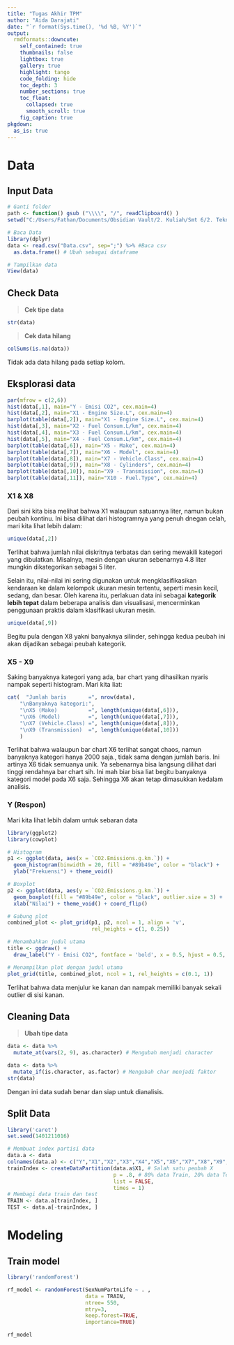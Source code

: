 ```yaml
---
title: "Tugas Akhir TPM"
author: "Aida Darajati"
date: "`r format(Sys.time(), '%d %B, %Y')`"
output:
  rmdformats::downcute:
    self_contained: true
    thumbnails: false
    lightbox: true
    gallery: true
    highlight: tango
    code_folding: hide
    toc_depth: 3
    number_sections: true
    toc_float:
      collapsed: true
      smooth_scroll: true
    fig_caption: true
pkgdown:
  as_is: true
---
```


# Data

## Input Data

```r
# Ganti folder
path <- function() gsub ("\\\\", "/", readClipboard() )
setwd("C:/Users/Fathan/Documents/Obsidian Vault/2. Kuliah/Smt 6/2. Teknik Pembelajaran Mesin/Project/Tugas Aida")

# Baca Data
library(dplyr)
data <- read.csv("Data.csv", sep=";") %>% #Baca csv
  as.data.frame() # Ubah sebagai dataframe

# Tampilkan data
View(data)
```

## Check Data

> **Cek tipe data**

```r
str(data)
```

> **Cek data hilang**

```r
colSums(is.na(data))
```

Tidak ada data hilang pada setiap kolom.

## Eksplorasi data {.tabset}

```r
par(mfrow = c(2,6))
hist(data[,1], main="Y - Emisi CO2", cex.main=4)
hist(data[,2], main="X1 - Engine Size.L", cex.main=4)
barplot(table(data[,2]), main="X1 - Engine Size.L", cex.main=4)
hist(data[,3], main="X2 - Fuel Consum.L/km", cex.main=4)
hist(data[,4], main="X3 - Fuel Consum.L/km", cex.main=4)
hist(data[,5], main="X4 - Fuel Consum.L/km", cex.main=4)
barplot(table(data[,6]), main="X5 - Make", cex.main=4)
barplot(table(data[,7]), main="X6 - Model", cex.main=4)
barplot(table(data[,8]), main="X7 - Vehicle.Class", cex.main=4)
barplot(table(data[,9]), main="X8 - Cylinders", cex.main=4)
barplot(table(data[,10]), main="X9 - Transmission", cex.main=4)
barplot(table(data[,11]), main="X10 - Fuel.Type", cex.main=4)
```

### X1 & X8

Dari sini kita bisa melihat bahwa X1 walaupun satuannya liter, namun bukan peubah kontinu. Ini bisa dilihat dari histogramnya yang penuh dnegan celah, mari kita lihat lebih dalam:

```r
unique(data[,2])
```

Terlihat bahwa jumlah nilai diskritnya terbatas dan sering mewakili kategori yang dibulatkan. Misalnya, mesin dengan ukuran sebenarnya 4.8 liter mungkin dikategorikan sebagai 5 liter.

Selain itu, nilai-nilai ini sering digunakan untuk mengklasifikasikan kendaraan ke dalam kelompok ukuran mesin tertentu, seperti mesin kecil, sedang, dan besar. Oleh karena itu, perlakuan data ini sebagai **kategorik lebih tepat** dalam beberapa analisis dan visualisasi, mencerminkan penggunaan praktis dalam klasifikasi ukuran mesin.

```r
unique(data[,9])
```

Begitu pula dengan X8 yakni banyaknya silinder, sehingga kedua peubah ini akan dijadikan sebagai peubah kategorik.

### X5 - X9

Saking banyaknya kategori yang ada, bar chart yang dihasilkan nyaris nampak seperti histogram. Mari kita liat:

```r
cat(  "Jumlah baris       =", nrow(data),
    "\nBanyaknya kategori:",
    "\nX5 (Make)          =", length(unique(data[,6])),
    "\nX6 (Model)         =", length(unique(data[,7])),
    "\nX7 (Vehicle.Class) =", length(unique(data[,8])),
    "\nX9 (Transmission)  =", length(unique(data[,10]))
    )
```

Terlihat bahwa walaupun bar chart X6 terlihat sangat chaos, namun banyaknya kategori hanya 2000 saja., tidak sama dengan jumlah baris. Ini artinya X6 tidak semuanya unik. Ya sebenarnya bisa langsung dilihat dari tinggi rendahnya bar chart sih. Ini mah biar bisa liat begitu banyaknya kategori model pada X6 saja. Sehingga X6 akan tetap dimasukkan kedalam analisis.

### Y (Respon)

Mari kita lihat lebih dalam untuk sebaran data

```r
library(ggplot2)
library(cowplot)

# Histogram
p1 <- ggplot(data, aes(x = `CO2.Emissions.g.km.`)) +
  geom_histogram(binwidth = 20, fill = "#89b49e", color = "black") +
  ylab("Frekuensi") + theme_void()

# Boxplot
p2 <- ggplot(data, aes(y = `CO2.Emissions.g.km.`)) +
  geom_boxplot(fill = "#89b49e", color = "black", outlier.size = 3) +
  xlab("Nilai") + theme_void() + coord_flip()

# Gabung plot
combined_plot <- plot_grid(p1, p2, ncol = 1, align = 'v',
                           rel_heights = c(1, 0.25))

# Menambahkan judul utama
title <- ggdraw() + 
  draw_label("Y - Emisi CO2", fontface = 'bold', x = 0.5, hjust = 0.5, size = 20)

# Menampilkan plot dengan judul utama
plot_grid(title, combined_plot, ncol = 1, rel_heights = c(0.1, 1))
```

Terlihat bahwa data menjulur ke kanan dan nampak memiliki banyak sekali outlier di sisi kanan.

## Cleaning Data

> **Ubah tipe data**

```r
data <- data %>%
  mutate_at(vars(2, 9), as.character) # Mengubah menjadi character 

data <- data %>%
  mutate_if(is.character, as.factor) # Mengubah char menjadi faktor
str(data)
```

Dengan ini data sudah benar dan siap untuk dianalisis.

## Split Data

```r
library('caret')
set.seed(1401211016)

# Membuat index partisi data
data.a <- data
colnames(data.a) <- c("Y","X1","X2","X3","X4","X5","X6","X7","X8","X9","X10")
trainIndex <- createDataPartition(data.a$X1, # Salah satu peubah X
                                  p = .8, # 80% data Train, 20% data Test
                                  list = FALSE, 
                                  times = 1)
# Membagi data train dan test
TRAIN <- data.a[trainIndex, ]
TEST <- data.a[-trainIndex, ]
```

# Modeling

## Train model

```r
library('randomForest')

rf_model <- randomForest(SexNumPartnLife ~ . ,
                         data = TRAIN,
                         ntree= 550,
                         mtry=3,
                         keep.forest=TRUE,
                         importance=TRUE)

rf_model
```
